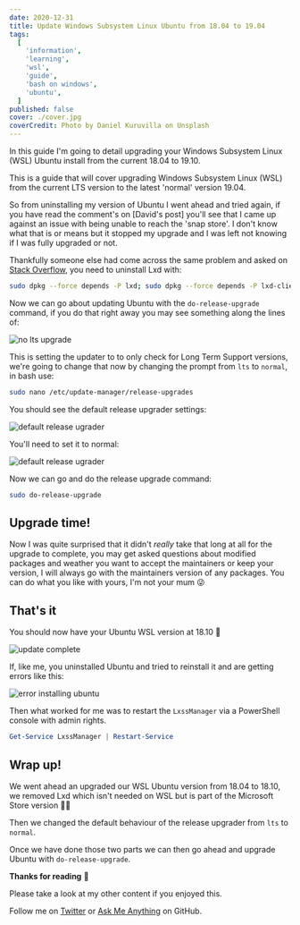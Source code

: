```yaml
---
date: 2020-12-31
title: Update Windows Subsystem Linux Ubuntu from 18.04 to 19.04
tags:
  [
    'information',
    'learning',
    'wsl',
    'guide',
    'bash on windows',
    'ubuntu',
  ]
published: false
cover: ./cover.jpg
coverCredit: Photo by Daniel Kuruvilla on Unsplash
---
```


In this guide I'm going to detail upgrading your Windows Subsystem
Linux (WSL) Ubuntu install from the current 18.04 to 19.10.

This is a guide that will cover upgrading Windows Subsystem Linux
(WSL) from the current LTS version to the latest 'normal' version
19.04.

So from uninstalling my version of Ubuntu I went ahead and tried
again, if you have read the comment's on [David's post] you'll see
that I came up against an issue with being unable to reach the 'snap
store'. I don't know what that is or means but it stopped my upgrade
and I was left not knowing if I was fully upgraded or not.

Thankfully someone else had come across the same problem and asked on
[Stack Overflow], you need to uninstall Lxd with:

```bash
sudo dpkg --force depends -P lxd; sudo dpkg --force depends -P lxd-client
```

Now we can go about updating Ubuntu with the `do-release-upgrade`
command, if you do that right away you may see something along the
lines of:

![no lts upgrade](./noLtsUpgrade.png)

This is setting the updater to to only check for Long Term Support
versions, we're going to change that now by changing the prompt from
`lts` to `normal`, in bash use:

```bash
sudo nano /etc/update-manager/release-upgrades
```

You should see the default release upgrader settings:

![default release ugrader](./defaultRelaeaseUpgrader.png)

You'll need to set it to normal:

![default release ugrader](./normalRelaeaseUpgrader.png)

Now we can go and do the release upgrade command:

```bash
sudo do-release-upgrade
```

## Upgrade time!

Now I was quite surprised that it didn't _really_ take that long at
all for the upgrade to complete, you may get asked questions about
modified packages and weather you want to accept the maintainers or
keep your version, I will always go with the maintainers version of
any packages. You can do what you like with yours, I'm not your mum 😜

## That's it

You should now have your Ubuntu WSL version at 18.10 👏

![update complete](./updateComlpete.png)

If, like me, you uninstalled Ubuntu and tried to reinstall it and are
getting errors like this:

![error installing ubuntu](./derp-install.gif)

Then what worked for me was to restart the `LxssManager` via a
PowerShell console with admin rights.

```powershell
Get-Service LxssManager | Restart-Service
```

## Wrap up!

We went ahead an upgraded our WSL Ubuntu version from 18.04 to 18.10,
we removed Lxd which isn't needed on WSL but is part of the Microsoft
Store version 🤷‍♂️

Then we changed the default behaviour of the release upgrader from
`lts` to `normal`.

Once we have done those two parts we can then go ahead and upgrade
Ubuntu with `do-release-upgrade`.

**Thanks for reading** 🙏

Please take a look at my other content if you enjoyed this.

Follow me on [Twitter] or [Ask Me Anything] on GitHub.

<!-- Links -->

[twitter]: https://twitter.com/spences10
[ask me anything]: https://github.com/spences10/ama
[dev.to]: https://dev.to
[stack overflow]:
  https://askubuntu.com/questions/1119301/your-system-is-unable-to-reach-the-snap-store
[this before]:
  https://thelocalhost.blog/2019/04/01/update-wsl-from-18.04-18.10/
